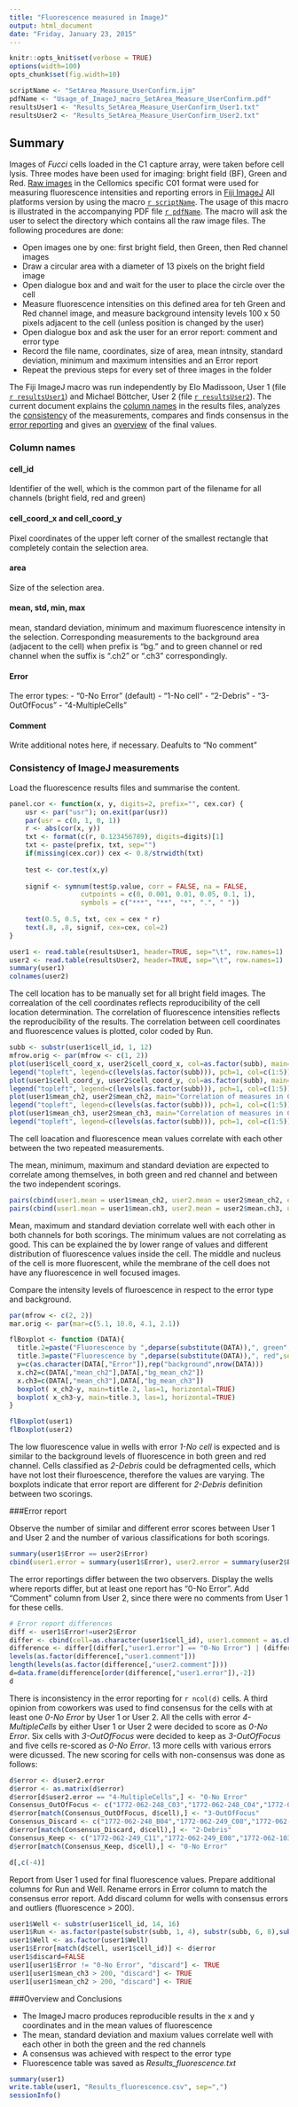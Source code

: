 ```yaml
---
title: "Fluorescence measured in ImageJ"
output: html_document
date: "Friday, January 23, 2015"
---
```

```r
knitr::opts_knit$set(verbose = TRUE)
options(width=100)
opts_chunk$set(fig.width=10)
```

```r
scriptName <- "SetArea_Measure_UserConfirm.ijm"
pdfName <- "Usage_of_ImageJ_macro_SetArea_Measure_UserConfirm.pdf"
resultsUser1 <- "Results_SetArea_Measure_UserConfirm_User1.txt"
resultsUser2 <- "Results_SetArea_Measure_UserConfirm_User2.txt"
```

## Summary

Images of *Fucci* cells loaded in the C1 capture array, were taken before cell lysis. Three modes have been used for imaging: bright field (BF), Green and Red. [Raw images](https://briefcase.riken.jp/public/mAF8gAzoLsdAVPwBXp1LS5HJzGlicAWQZwlMer8hKu5U) in the Cellomics specific C01 format were used for measuring fluorescence intensities and reporting errors in [Fiji ImageJ](http://fiji.sc/Fiji) All platforms version by using the macro [`r scriptName`](`r scriptName`). The usage of this macro is illustrated in the accompanying PDF file [`r pdfName`](`r pdfName`). The macro will ask the user to select the directory which contains all the raw image files. 
The following procedures are done:  

* Open images one by one: first bright field, then Green, then Red channel images
* Draw a circular area with a diameter of 13 pixels on the bright field image
* Open dialogue box and and wait for the user to place the circle over the cell
* Measure fluorescence intensities on this defined area for teh Green and Red channel image, and measure background intensity levels 100 x 50 pixels adjacent to the cell (unless position is changed by the user)
* Open dialogue box and ask the user for an error report: comment and error type
* Record the file name, coordinates, size of area, mean intnsity, standard deviation, minimum and maximum intensities and an Error report
* Repeat the previous steps for every set of three images in the folder

The Fiji ImageJ macro was run independently by Elo Madissoon, User 1 (file [`r resultsUser1`](`r resultsUser1`)) and Michael Böttcher, User 2 (file [`r resultsUser2`](`r resultsUser2`)). The current document explains the [column names](#names) in the results files, analyzes the [consistency](#consistency) of the measurements, compares and finds consensus in the [error reporting](#errorreport) and gives an [overview](#overview) of the final values.

### <a name='names'>Column names</a>

#### cell_id
Identifier of the well, which is the common part of the filename for all channels (bright field, red and green)

#### cell_coord_x and cell_coord_y
Pixel coordinates of the upper left corner of the smallest rectangle that completely contain the selection area.

#### area
Size of the selection area.

#### mean, std, min, max
mean, standard deviation, minimum and maximum fluorescence intensity in the selection. Corresponding measurements to the background area (adjacent to the cell) when prefix is "bg." and to green channel or red channel when the suffix is ".ch2" or ".ch3" correspondingly.

#### Error
The error types:
- "0-No Error" (default)
- "1-No cell"
- "2-Debris"
- "3-OutOfFocus"
- "4-MultipleCells"

#### Comment
Write additional notes here, if necessary. Deafults to "No comment"


### <a name='consistency'>Consistency of ImageJ measurements</a>

Load the fluorescence results files and summarise the content.

```r
panel.cor <- function(x, y, digits=2, prefix="", cex.cor) {
    usr <- par("usr"); on.exit(par(usr)) 
    par(usr = c(0, 1, 0, 1)) 
    r <- abs(cor(x, y)) 
    txt <- format(c(r, 0.123456789), digits=digits)[1] 
    txt <- paste(prefix, txt, sep="") 
    if(missing(cex.cor)) cex <- 0.8/strwidth(txt) 
 
    test <- cor.test(x,y) 
    
    signif <- symnum(test$p.value, corr = FALSE, na = FALSE, 
                  cutpoints = c(0, 0.001, 0.01, 0.05, 0.1, 1),
                  symbols = c("***", "**", "*", ".", " ")) 
 
    text(0.5, 0.5, txt, cex = cex * r) 
    text(.8, .8, signif, cex=cex, col=2) 
}

user1 <- read.table(resultsUser1, header=TRUE, sep="\t", row.names=1)
user2 <- read.table(resultsUser2, header=TRUE, sep="\t", row.names=1)
summary(user1)
colnames(user2)
```

The cell location has to be manually set for all bright field images. The correalation of the cell coordinates reflects reproducibility of the cell location determination. The correlation of fluorescence intensities reflects the reproducibility of the results. The correlation between cell coordinates and fluorescence values is plotted, color coded by Run.

```r
subb <- substr(user1$cell_id, 1, 12)
mfrow.orig <- par(mfrow <- c(1, 2))
plot(user1$cell_coord_x, user2$cell_coord_x, col=as.factor(subb), main="Correlation of the x-coordinates", xlab="User 1", ylab="User 2")
legend("topleft", legend=c(levels(as.factor(subb))), pch=1, col=c(1:5))
plot(user1$cell_coord_y, user2$cell_coord_y, col=as.factor(subb), main="Correlation of the y-coordinates", xlab="User 1", ylab="User 2")
legend("topleft", legend=c(levels(as.factor(subb))), pch=1, col=c(1:5))
plot(user1$mean_ch2, user2$mean_ch2, main="Correlation of measures in Ch2, green", xlab="User 1", ylab="User 2")
legend("topleft", legend=c(levels(as.factor(subb))), pch=1, col=c(1:5))
plot(user1$mean_ch3, user2$mean_ch3, main="Correlation of measures in Ch3, red", xlab="User 1", ylab="User 2")
legend("topleft", legend=c(levels(as.factor(subb))), pch=1, col=c(1:5))
```

The cell loacation and fluorescence mean values correlate with each other between the two repeated measurements.  

The mean, minimum, maximum and standard deviation are expected to correlate among themselves, in both green and red channel and between the two independent scorings.

```r
pairs(cbind(user1.mean = user1$mean_ch2, user2.mean = user2$mean_ch2, em.min = user1$min_ch2, user2.min = user2$min_ch2, user1.max = user1$max_ch2, user2.max = user2$max_ch2, user1.std = user1$std.ch2, user2.std = user2$std.ch2), lower.panel=panel.smooth, upper.panel=panel.cor, main="Comparison of values in Channel 2, green")
pairs(cbind(user1.mean = user1$mean.ch3, user2.mean = user2$mean.ch3, user1.min = user1$min.ch3, user2.min = user2$min.ch3, user1.max = user1$max.ch3, user2.max = user2$max.ch3, user1.std = user1$std.ch3, user2.std = user2$std.ch3), lower.panel=panel.smooth, upper.panel=panel.cor, main="Comparison of values in Channel 3, red")
```

Mean, maximum and standard deviation correlate well with each other in both channels for both scorings. The minimum values are not correlating as good. This can be explained the by lower range of values and different distribution of fluorescence values inside the cell. The middle and nucleus of the cell is more fluorescent, while the membrane of the cell does not have any fluorescence in well focused images. 

Compare the intensity levels of fluroescence in respect to the error type and background.

```r
par(mfrow <- c(2, 2))
mar.orig <- par(mar=c(5.1, 10.0, 4.1, 2.1))

flBoxplot <- function (DATA){
  title.2=paste("Fluorescence by ",deparse(substitute(DATA)),", green",sep="")
  title.3=paste("Fluorescence by ",deparse(substitute(DATA)),", red",sep="")
  y=c(as.character(DATA[,"Error"]),rep("background",nrow(DATA)))
  x.ch2=c(DATA[,"mean_ch2"],DATA[,"bg_mean_ch2"])
  x.ch3=c(DATA[,"mean_ch3"],DATA[,"bg_mean_ch3"])
  boxplot( x_ch2~y, main=title.2, las=1, horizontal=TRUE)
  boxplot( x_ch3~y, main=title.3, las=1, horizontal=TRUE)
}

flBoxplot(user1)
flBoxplot(user2)

```

The low fluorescence value in wells with error *1-No cell* is expected and is similar to the background levels of fluorescence in both green and red channel. Cells classified as *2-Debris* could be defragmented cells, which have not lost their fluroescence, therefore the values are varying. The boxplots indicate that error report are different for *2-Debris* definition between two scorings. 

###<a name='errorreport'>Error report</a>

Observe the number of similar and different error scores between User 1 and User 2 and the number of various classifications for both scorings.

```r
summary(user1$Error == user2$Error)
cbind(user1.error = summary(user1$Error), user2.error = summary(user2$Error))
```

The error reportings differ between the two observers. Display the wells where reports differ, but at least one report has "0-No Error". Add "Comment" column from User 2, since there were no comments from User 1 for these cells.

```r
# Error report differences
diff <- user1$Error!=user2$Error
differ <- cbind(cell=as.character(user1$cell_id), user1.comment = as.character(user1$Comment), user1.error = as.character(user1$Error), user2.error = as.character(user2$Error), user2.comment = as.character(substr(user2$Comment,1,45)))[diff,]
difference <- differ[(differ[,"user1.error"] == "0-No Error") | (differ[,"user2.error"] == "0-No Error"),]
levels(as.factor(difference[,"user1.comment"]))
length(levels(as.factor(difference[,"user2.comment"])))
d=data.frame(difference[order(difference[,"user1.error"]),-2])
d
```

There is inconsistency in the error reporting for `r ncol(d)` cells. A third opinion from coworkers was used to find consensus for the cells with at least one *0-No Error* by User 1 or User 2. All the cells with error *4-MultipleCells* by either User 1 or User 2 were decided to score as *0-No Error*. Six cells with *3-OutOfFocus* were decided to keep as *3-OutOfFocus* and five cells re-scored as *0-No Error*. 13 more cells with various errors were dicussed. The new scoring for cells with non-consensus was done as follows:

```r
d$error <- d$user2.error
d$error <- as.matrix(d$error)
d$error[d$user2.error == "4-MultipleCells",] <- "0-No Error"
Consensus_OutOfFocus <- c("1772-062-248_C03","1772-062-248_C04","1772-062-248_C05","1772-062-248_C10","1772-062-248_D06","1772-062-248_D08")
d$error[match(Consensus_OutOfFocus, d$cell),] <- "3-OutOfFocus"
Consensus_Discard <- c("1772-062-248_B04","1772-062-249_C08","1772-062-038_G03","1772-062-249_E06","1772-062-103_C01","1772-062-038_D12")
d$error[match(Consensus_Discard, d$cell),] <- "2-Debris"
Consensus_Keep <- c("1772-062-249_C11","1772-062-249_E08","1772-062-103_E03", "1772-062-039_H12","1772-062-038_F09","1772-067-038_H10","1772-062-248_D09")
d$error[match(Consensus_Keep, d$cell),] <- "0-No Error"

d[,c(-4)]
```

Report from User 1 used for final fluorescence values. Prepare additional columns for Run and Well. Rename errors in Error column to match the consensus error report. Add discard column for wells with consensus errors and outliers (fluorescence > 200). 


```r
user1$Well <- substr(user1$cell_id, 14, 16)
user1$Run <- as.factor(paste(substr(subb, 1, 4), substr(subb, 6, 8),substr(subb, 10, 13),sep="-"))
user1$Well <- as.factor(user1$Well)
user1$Error[match(d$cell, user1$cell_id)] <- d$error
user1$discard=FALSE
user1[user1$Error != "0-No Error", "discard"] <- TRUE  
user1[user1$mean_ch3 > 200, "discard"] <- TRUE
user1[user1$mean_ch2 > 200, "discard"] <- TRUE

```

###<a name='overview'>Overview and Conclusions</a>

* The ImageJ macro produces reproducible results in the x and y coordinates and in the mean values of fluorescence
* The mean, standard deviation and maxium values correlate well with each other in both the green and the red channels
* A consensus was achieved with respect to the error type
* Fluorescence table was saved as *Results_fluorescence.txt*

```r
summary(user1)
write.table(user1, "Results_fluorescence.csv", sep=",")
sessionInfo()
```
